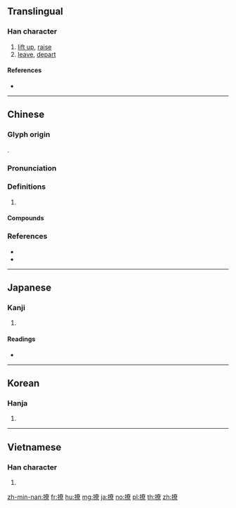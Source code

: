==Translingual==

===Han character===
{{Han char|rn=64|rad=手|as=12|sn=15|four=54096|canj=QKCF|ids=⿰扌尞}}

# [[lift up]], [[raise]]
# [[leave]], [[depart]]

====References====
* {{Han ref|kx=0456.070|dkj=12741|dj=0805.060|hdz=31955.020|uh=64A9|ud=25769|bh=BCBA|bd=48314}}

----

==Chinese==
{{zh-forms}}

===Glyph origin===
{{Han etym}}
{{Han compound|手|尞|c1=s|c2=p|t1=hand|ls=psc}}.

===Pronunciation===
{{zh-pron
|m=liáo,liāo
|c=liu6,liu4,liu1
|h=pfs=liàu
|mn=liâu
|mc=y
|oc=y
|cat=
}}

===Definitions===
{{zh-hanzi}}

# {{rfdef|zh}}

====Compounds====
{{zh-der|丟盔撩甲|剔蠍撩蜂|夢撒撩丁|扯謊撩白|撥撩|撥雨撩雲|撥雲撩雨|撩丁|撩亂|撩人|撩兒敲兒|撩動|撩弄|撩撥|撩東劄西|撩東撾西|撩水|撩水飯|撩淺|撩虎鬚|撩蜂吃螫|撩蜂撥刺|撩衣|撩衣破步|撩起|撩蹶子|撩逗|撩邊兒|撩鍋|撩雲撥雨|撩鬥|暖盪撩鍋|沒撩沒亂|眼花撩亂|破步撩衣|神魂撩亂|課嘴撩牙}}

===References===
* {{R:twedu|A01669}}
* {{R:yue:Hanzi}}

----

==Japanese==

===Kanji===
{{ja-kanji|grade=|rs=手12}}

# {{defn|lang=ja|sort=手12}}

====Readings====
* {{ja-readings|on=[[りょう]] (ryō), [[ろう]] (rō)|kun=[[おさめる]] (osameru), [[いどむ]] (idomu)}}

----

==Korean==

===Hanja===
{{ko-hanja|hangeul=[[료]]>[[요]]|eumhun=|rv=ryo>yo|mr=ryo>yo|y=lyo>yo}}

# {{defn|lang=ko|sort=手12}}

----

==Vietnamese==

===Han character===
{{vi-readings|rs=手12|hanviet=lêu}}

# {{defn|lang=vi|sort=手12}}

[[zh-min-nan:撩]]
[[fr:撩]]
[[hu:撩]]
[[mg:撩]]
[[ja:撩]]
[[no:撩]]
[[pl:撩]]
[[th:撩]]
[[zh:撩]]